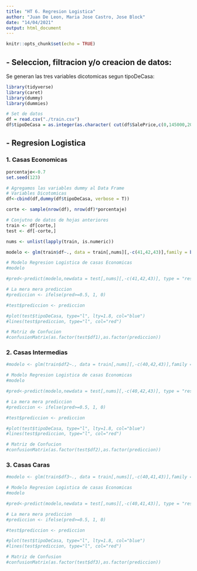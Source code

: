 ```yaml
---
title: "HT 6. Regresion Logistica"
author: "Juan De Leon, Maria Jose Castro, Jose Block"
date: "14/04/2021"
output: html_document
---
```


```r
knitr::opts_chunk$set(echo = TRUE)
```

## - Seleccion, filtracion y/o creacion de datos:

Se generan las tres variables dicotomicas segun tipoDeCasa:
```r
library(tidyverse)
library(caret)
library(dummy)
library(dummies)

# Set de datos
df = read.csv("./train.csv")
df$tipoDeCasa = as.integer(as.character( cut(df$SalePrice,c(0,145000,205000,410000), labels = c(1, 2, 3))))

```
## - Regresion Logistica

### 1. Casas Economicas

```r
porcentaje<-0.7
set.seed(123)

# Agregamos las variables dummy al Data Frame
# Variables Dicotomicas
df<-cbind(df,dummy(df$tipoDeCasa, verbose = T))

corte <- sample(nrow(df), nrow(df)*porcentaje)

# Conjutno de datos de hojas anteriores
train <- df[corte,]
test <- df[-corte,]

nums <- unlist(lapply(train, is.numeric))

modelo <- glm(train$df~., data = train[,nums][,-c(41,42,43)],family = binomial(), maxit=100)

# Modelo Regresion Logistica de casas Economicas
#modelo

#pred<-predict(modelo,newdata = test[,nums][,-c(41,42,43)], type = "response")

# La mera mera prediccion
#prediccion <- ifelse(pred>=0.5, 1, 0)

#test$prediccion <- prediccion

#plot(test$tipoDeCasa, type="l", lty=1.8, col="blue")
#lines(test$prediccion, type="l", col="red")

# Matriz de Confucion
#confusionMatrix(as.factor(test$df1),as.factor(prediccion))

```

### 2. Casas Intermedias

```r

#modelo <- glm(train$df2~., data = train[,nums][,-c(40,42,43)],family = binomial(), maxit=100)

# Modelo Regresion Logistica de casas Economicas
#modelo

#pred<-predict(modelo,newdata = test[,nums][,-c(40,42,43)], type = "response")

# La mera mera prediccion
#prediccion <- ifelse(pred>=0.5, 1, 0)

#test$prediccion <- prediccion

#plot(test$tipoDeCasa, type="l", lty=1.8, col="blue")
#lines(test$prediccion, type="l", col="red")

# Matriz de Confucion
#confusionMatrix(as.factor(test$df2),as.factor(prediccion))

```

### 3. Casas Caras

```r

#modelo <- glm(train$df3~., data = train[,nums][,-c(40,41,43)],family = binomial(), maxit=100)

# Modelo Regresion Logistica de casas Economicas
#modelo

#pred<-predict(modelo,newdata = test[,nums][,-c(40,41,43)], type = "response")

# La mera mera prediccion
#prediccion <- ifelse(pred>=0.5, 1, 0)

#test$prediccion <- prediccion

#plot(test$tipoDeCasa, type="l", lty=1.8, col="blue")
#lines(test$prediccion, type="l", col="red")

# Matriz de Confusion
#confusionMatrix(as.factor(test$df3),as.factor(prediccion))

```